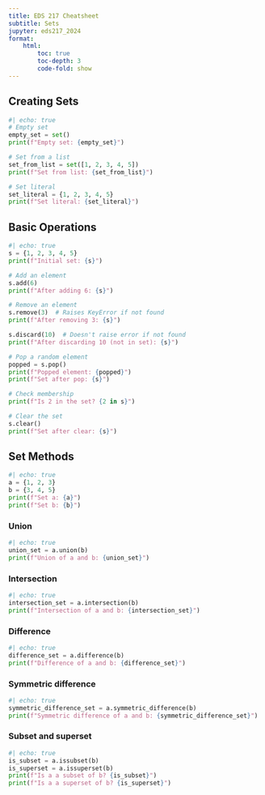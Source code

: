```yaml
---
title: EDS 217 Cheatsheet
subtitle: Sets
jupyter: eds217_2024
format: 
    html:
        toc: true
        toc-depth: 3
        code-fold: show
---
```


## Creating Sets

```python
#| echo: true
# Empty set
empty_set = set()
print(f"Empty set: {empty_set}")

# Set from a list
set_from_list = set([1, 2, 3, 4, 5])
print(f"Set from list: {set_from_list}")

# Set literal
set_literal = {1, 2, 3, 4, 5}
print(f"Set literal: {set_literal}")
```

## Basic Operations

```python
#| echo: true
s = {1, 2, 3, 4, 5}
print(f"Initial set: {s}")

# Add an element
s.add(6)
print(f"After adding 6: {s}")

# Remove an element
s.remove(3)  # Raises KeyError if not found
print(f"After removing 3: {s}")

s.discard(10)  # Doesn't raise error if not found
print(f"After discarding 10 (not in set): {s}")

# Pop a random element
popped = s.pop()
print(f"Popped element: {popped}")
print(f"Set after pop: {s}")

# Check membership
print(f"Is 2 in the set? {2 in s}")

# Clear the set
s.clear()
print(f"Set after clear: {s}")
```

## Set Methods
```python
#| echo: true
a = {1, 2, 3}
b = {3, 4, 5}
print(f"Set a: {a}")
print(f"Set b: {b}")
```

### Union
```python
#| echo: true
union_set = a.union(b)
print(f"Union of a and b: {union_set}")
```

### Intersection
```python
#| echo: true
intersection_set = a.intersection(b)
print(f"Intersection of a and b: {intersection_set}")
```

### Difference
```python
#| echo: true
difference_set = a.difference(b)
print(f"Difference of a and b: {difference_set}")
```

### Symmetric difference
```python
#| echo: true
symmetric_difference_set = a.symmetric_difference(b)
print(f"Symmetric difference of a and b: {symmetric_difference_set}")
```

### Subset and superset
```python
#| echo: true
is_subset = a.issubset(b)
is_superset = a.issuperset(b)
print(f"Is a a subset of b? {is_subset}")
print(f"Is a a superset of b? {is_superset}")
```

